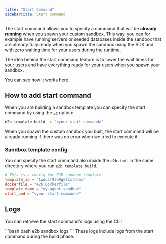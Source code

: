 ---
title: "Start Command"
sidebarTitle: Start command
---

The start command allows you to specify a command that will be **already running** when you spawn your custom sandbox.
This way, you can for example have running servers or seeded databases inside the sandbox that are already fully ready when you spawn the sandbox using the SDK and with zero waiting time for your users during the runtime.

The idea behind the start command feature is to lower the wait times for your users and have everything ready for your users when you spawn your sandbox.

You can see how it works [here](/sandbox-template#how-it-works).

## How to add start command

When you are building a sandbox template you can specify the start command by using the [`-c`](/sdk-reference/cli/v1.0.9/template#e2b-template-build) option:

```bash
e2b template build -c "<your-start-command>"
```

When you spawn the custom sandbox you built, the start command will be already running if there was no error when we tried to execute it.

### Sandbox template config
You can specify the start command also inside the `e2b.toml` in the same directory where you run `e2b template build`.
<CodeGroup isFileName title="e2b.toml" isRunnable={false}>
  ```toml e2b.toml highlight={5}
  # This is a config for E2B sandbox template
  template_id = "1wdqsf9le9gk21ztb4mo"
  dockerfile = "e2b.Dockerfile"
  template_name = "my-agent-sandbox"
  start_cmd = "<your-start-command>"
  ```
</CodeGroup>


## Logs
You can retrieve the start command's logs using the CLI:

<CodeGroup>
```bash bash
e2b sandbox logs <sandbox-id>
```
</CodeGroup>

<Note>
These logs include logs from the start command during the build phase.
</Note>
